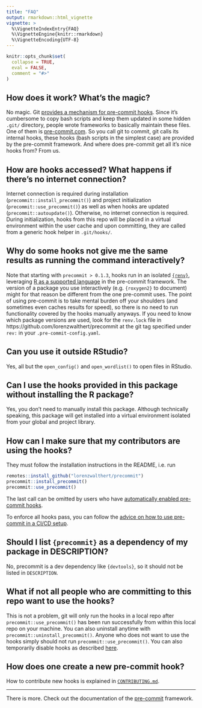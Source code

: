 ```yaml
---
title: "FAQ"
output: rmarkdown::html_vignette
vignette: >
  %\VignetteIndexEntry{FAQ}
  %\VignetteEngine{knitr::rmarkdown}
  %\VignetteEncoding{UTF-8}
---
```


```r
knitr::opts_chunk$set(
  collapse = TRUE,
  eval = FALSE,
  comment = "#>"
)
```

## How does it work? What's the magic?

No magic. Git [provides a mechanism for pre-commit
hooks](https://git-scm.com/book/en/v2/Customizing-Git-Git-Hooks). Since it's
cumbersome to copy bash scripts and keep them updated in some hidden `.git/`
directory, people wrote frameworks to basically maintain these files. One of
them is [pre-commit.com](https://pre-commit.com). So you call git to commit, git calls
its internal hooks, these hooks (bash scripts in the simplest case) are provided
by the pre-commit framework. And where does pre-commit get all it's nice hooks
from? From us. 

## How are hooks accessed? What happens if there's no internet connection?

Internet connection is required during installation 
(`precommit::install_precommit()`) and project initialization 
(`precommit::use_precommit()`) as well as when hooks are updated 
(`precommit::autoupdate()`). Otherwise, no internet connection is required. 
During initialization, hooks from this repo will be placed in a virtual 
environment within the user cache and upon committing, they are called from a 
generic hook helper in `.git/hooks/`.

## Why do some hooks not give me the same results as running the command interactively?

Note that starting with `precommit > 0.1.3`, hooks run in an isolated 
[`{renv}`](https://rstudio.github.io/renv/), leveraging [R as a supported language](https://pre-commit.com/#r) in the pre-commit framework. The version of a package you use interactively 
(e.g. `{roxygen2}` to document) might for that reason be different from the one 
pre-commit uses. The point of using pre-commit is to take mental burden off your
shoulders (and sometimes even caches results for speed), so there is no need to 
run functionality covered by the hooks manually anyways. If you need to know 
which package versions are used, look for the `renv.lock` file in 
https://github.com/lorenzwalthert/precommit at the git tag specified under 
`rev:` in your `.pre-commit-config.yaml`.

## Can you use it outside RStudio?

Yes, all but the `open_config()` and `open_wordlist()` to open files in RStudio. 

## Can I use the hooks provided in this package without installing the R package?

Yes, you don't need to manually install this package. Although technically 
speaking, this package will get installed into a virtual environment isolated 
from your global and project library.

## How can I make sure that my contributors are using the hooks?

They must follow the installation instructions in the README, i.e. run 
```r
remotes::install_github("lorenzwalthert/precommit")
precommit::install_precommit()
precommit::use_precommit()
```

The last call can be omitted by users who have [automatically enabled 
pre-commit hooks](https://pre-commit.com/#automatically-enabling-pre-commit-on-repositories).

To enforce all hooks pass, you can follow the [advice on how to use pre-commit in a CI/CD setup](https://pre-commit.com/#usage-in-continuous-integration).

## Should I list `{precommit}` as a dependency of my package in DESCRIPTION?

No, precommit is a dev dependency like `{devtools}`, so it should not be listed 
in `DESCRIPTION`.


## What if not all people who are committing to this repo want to use the hooks?

This is not a problem, git will only run the hooks in a local repo after
`precommit::use_precommit()` has been run successfully from within this local repo on your machine.
You can also uninstall anytime with `precommit::uninstall_precommit()`. Anyone
who does not want to use the hooks simply should not run
`precommit::use_precommit()`. You can also temporarily disable hooks as 
described [here](https://pre-commit.com/#temporarily-disabling-hooks).


## How does one create a new pre-commit hook?

How to contribute new hooks is explained in [`CONTRIBUTING.md`](https://github.com/lorenzwalthert/precommit/blob/master/CONTRIBUTING.md).

*** 

There is more. Check out the documentation of the [pre-commit](https://pre-commit.com) framework.

